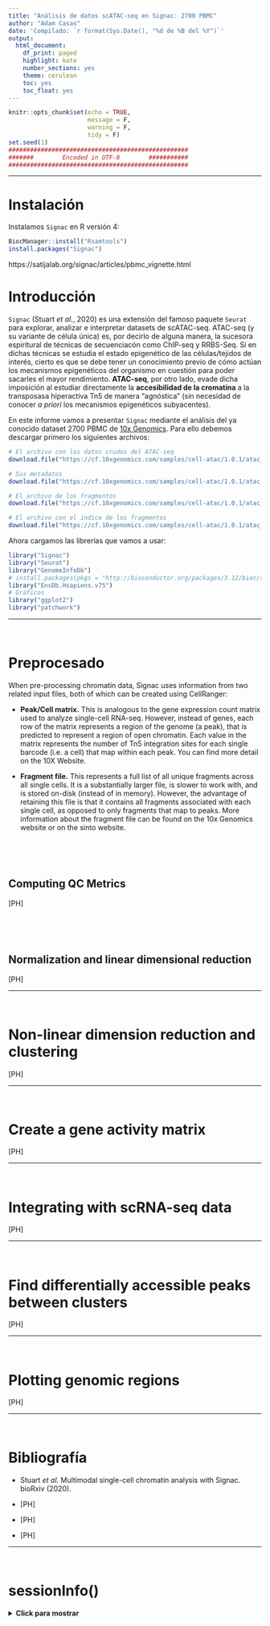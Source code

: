 ```yaml
---
title: "Análisis de datos scATAC-seq en Signac: 2700 PBMC"
author: "Adam Casas"
date: 'Compilado: `r format(Sys.Date(), "%d de %B del %Y")`'
output: 
  html_document:
    df_print: paged
    highlight: kate
    number_sections: yes
    theme: cerulean
    toc: yes
    toc_float: yes
---
```


```r
knitr::opts_chunk$set(echo = TRUE,
                      message = F,
                      warning = F,
                      tidy = F)
set.seed(1)
##################################################
#######        Encoded in UTF-8        ###########
##################################################
```

***

# Instalación

Instalamos `Signac` en R versión 4:

```r
BiocManager::install("Rsamtools")
install.packages("Signac")
```


https://satijalab.org/signac/articles/pbmc_vignette.html

# Introducción

`Signac` (Stuart _et al._, 2020) es una extensión del famoso paquete `Seurat` para explorar, analizar e interpretar datasets de scATAC-seq. ATAC-seq (y su variante de célula única) es, por decirlo de alguna manera, la sucesora espiritural de técnicas de secuenciacón como ChIP-seq y RRBS-Seq. Si en dichas técnicas se estudia el estado epigenético de las células/tejidos de interés, cierto es que se debe tener un conocimiento previo de cómo actúan los mecanismos epigenéticos del organismo en cuestión para poder sacarles el mayor rendimiento. __ATAC-seq__, por otro lado, evade dicha imposición al estudiar directamente la __accesibilidad de la cromatina__ a la transposasa hiperactiva Tn5 de manera "agnóstica" (sin necesidad de conocer _a priori_ los mecanismos epigenéticos subyacentes).


En este informe vamos a presentar `Signac` mediante el análisis del ya conocido dataset 2700 PBMC de [10x Genomics](https://www.10xgenomics.com/). Para ello debemos descargar primero los siguientes archivos: 


```r
# El archivo con los datos crudos del ATAC-seq
download.file("https://cf.10xgenomics.com/samples/cell-atac/1.0.1/atac_v1_pbmc_10k/atac_v1_pbmc_10k_filtered_peak_bc_matrix.h5", destfile = "./archivos_accesorios/atac_v1_pbmc_10k_filtered_peak_bc_matrix.h5")

# Sus metadatos
download.file("https://cf.10xgenomics.com/samples/cell-atac/1.0.1/atac_v1_pbmc_10k/atac_v1_pbmc_10k_singlecell.csv", destfile = "./archivos_accesorios/atac_v1_pbmc_10k_singlecell.csv")

# El archivo de los fragmentos
download.file("https://cf.10xgenomics.com/samples/cell-atac/1.0.1/atac_v1_pbmc_10k/atac_v1_pbmc_10k_fragments.tsv.gz", destfile = "./archivos_accesorios/atac_v1_pbmc_10k_fragments.tsv.gz")

# El archivo con el índice de los fragmentos
download.file("https://cf.10xgenomics.com/samples/cell-atac/1.0.1/atac_v1_pbmc_10k/atac_v1_pbmc_10k_fragments.tsv.gz.tbi", destfile = "./archivos_accesorios/atac_v1_pbmc_10k_fragments.tsv.gz.tbi")
```



Ahora cargamos las librerías que vamos a usar:

```r
library("Signac")
library("Seurat")
library("GenomeInfoDb")
# install.packages(pkgs = "http://bioconductor.org/packages/3.12/bioc/src/contrib/rtracklayer_1.50.0.tar.gz", repos = NULL, type = "source")
library("EnsDb.Hsapiens.v75")
# Gráficos
library("ggplot2")
library("patchwork")
```



***

<br>

# Preprocesado

When pre-processing chromatin data, Signac uses information from two related input files, both of which can be created using CellRanger:

* __Peak/Cell matrix.__ This is analogous to the gene expression count matrix used to analyze single-cell RNA-seq. However, instead of genes, each row of the matrix represents a region of the genome (a peak), that is predicted to represent a region of open chromatin. Each value in the matrix represents the number of Tn5 integration sites for each single barcode (i.e. a cell) that map within each peak. You can find more detail on the 10X Website.

* __Fragment file.__ This represents a full list of all unique fragments across all single cells. It is a substantially larger file, is slower to work with, and is stored on-disk (instead of in memory). However, the advantage of retaining this file is that it contains all fragments associated with each single cell, as opposed to only fragments that map to peaks. More information about the fragment file can be found on the 10x Genomics website or on the sinto website.







<br>

<br>

## Computing QC Metrics


[PH]






<br>

<br>

## Normalization and linear dimensional reduction


[PH]



***

<br>

# Non-linear dimension reduction and clustering


[PH]




***

<br>

# Create a gene activity matrix


[PH]




***

<br>

# Integrating with scRNA-seq data


[PH]




***

<br>

# Find differentially accessible peaks between clusters



[PH]





***

<br>

# Plotting genomic regions


[PH]





***

<br>

# Bibliografía

* Stuart _et al._ Multimodal single-cell chromatin analysis with Signac. bioRxiv (2020).

* [PH]

* [PH]

* [PH]




***

<br>

# sessionInfo()

<details>

<summary> __Click para mostrar__ </summary>

```r
sessionInfo()
```

</details>